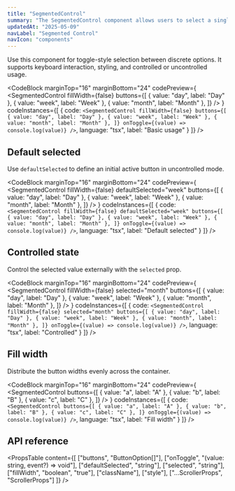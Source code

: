 ```yaml
---
title: "SegmentedControl"
summary: "The SegmentedControl component allows users to select a single option from a set of horizontally arranged buttons. It supports keyboard navigation and customizable options."
updatedAt: "2025-05-09"
navLabel: "Segmented Control"
navIcon: "components"
---
```


Use this component for toggle-style selection between discrete options. It supports keyboard interaction, styling, and controlled or uncontrolled usage.

<CodeBlock
  marginTop="16"
  marginBottom="24"
  codePreview={
    <SegmentedControl
      fillWidth={false}
      buttons={[
        { value: "day", label: "Day" },
        { value: "week", label: "Week" },
        { value: "month", label: "Month" },
      ]}
    />
  }
  codeInstances={[
    {
      code:
`<SegmentedControl
    fillWidth={false}
    buttons={[
      { value: "day", label: "Day" },
      { value: "week", label: "Week" },
      { value: "month", label: "Month" },
    ]}
    onToggle={(value) => console.log(value)}
/>`,
      language: "tsx",
      label: "Basic usage"
    }
  ]}
/>

## Default selected

Use `defaultSelected` to define an initial active button in uncontrolled mode.

<CodeBlock
  marginTop="16"
  marginBottom="24"
  codePreview={
    <Row fillWidth horizontal="center">
      <SegmentedControl
        fillWidth={false}
        defaultSelected="week"
        buttons={[
          { value: "day", label: "Day" },
          { value: "week", label: "Week" },
          { value: "month", label: "Month" },
        ]}
      />
      </Row>
  }
  codeInstances={[
    {
      code:
`<SegmentedControl
    fillWidth={false}
    defaultSelected="week"
    buttons={[
      { value: "day", label: "Day" },
      { value: "week", label: "Week" },
      { value: "month", label: "Month" },
    ]}
    onToggle={(value) => console.log(value)}
/>`,
      language: "tsx",
      label: "Default selected"
    }
  ]}
/>

## Controlled state

Control the selected value externally with the `selected` prop.

<CodeBlock
  marginTop="16"
  marginBottom="24"
  codePreview={
    <Row fillWidth horizontal="center">
      <SegmentedControl
        fillWidth={false}
        selected="month"
        buttons={[
          { value: "day", label: "Day" },
          { value: "week", label: "Week" },
          { value: "month", label: "Month" },
        ]}
      />
    </Row>
  }
  codeInstances={[
    {
      code:
`<SegmentedControl
  fillWidth={false}
  selected="month"
  buttons={[
    { value: "day", label: "Day" },
    { value: "week", label: "Week" },
    { value: "month", label: "Month" },
  ]}
  onToggle={(value) => console.log(value)}
/>`,
      language: "tsx",
      label: "Controlled"
    }
  ]}
/>

## Fill width

Distribute the button widths evenly across the container.

<CodeBlock
  marginTop="16"
  marginBottom="24"
  codePreview={
    <SegmentedControl
      buttons={[
        { value: "a", label: "A" },
        { value: "b", label: "B" },
        { value: "c", label: "C" },
      ]}
    />
  }
  codeInstances={[
    {
      code:
`<SegmentedControl
  buttons={[
    { value: "a", label: "A" },
    { value: "b", label: "B" },
    { value: "c", label: "C" },
  ]}
  onToggle={(value) => console.log(value)}
/>`,
      language: "tsx",
      label: "Fill width"
    }
  ]}
/>

## API reference

<PropsTable
  content={[
    ["buttons", "ButtonOption[]"],
    ["onToggle", "(value: string, event?) => void"],
    ["defaultSelected", "string"],
    ["selected", "string"],
    ["fillWidth", "boolean", "true"],
    ["className"],
    ["style"],
    ["...ScrollerProps", "ScrollerProps"]
  ]}
/>
